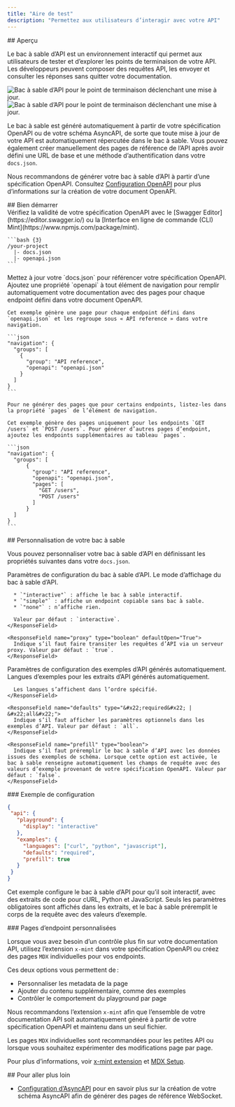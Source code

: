 ```yaml
---
title: "Aire de test"
description: "Permettez aux utilisateurs d’interagir avec votre API"
---
```


<div id="overview">
  ## Aperçu
</div>

Le bac à sable d’API est un environnement interactif qui permet aux utilisateurs de tester et d’explorer les points de terminaison de votre API. Les développeurs peuvent composer des requêtes API, les envoyer et consulter les réponses sans quitter votre documentation.

<Frame>
  <img src="/images/playground/API-playground-light.png" alt="Bac à sable d’API pour le point de terminaison déclenchant une mise à jour." className="block dark:hidden" />

  <img src="/images/playground/API-playground-dark.png" alt="Bac à sable d’API pour le point de terminaison déclenchant une mise à jour." className="hidden dark:block" />
</Frame>

Le bac à sable est généré automatiquement à partir de votre spécification OpenAPI ou de votre schéma AsyncAPI, de sorte que toute mise à jour de votre API est automatiquement répercutée dans le bac à sable. Vous pouvez également créer manuellement des pages de référence de l’API après avoir défini une URL de base et une méthode d’authentification dans votre `docs.json`.

Nous recommandons de générer votre bac à sable d’API à partir d’une spécification OpenAPI. Consultez [Configuration OpenAPI](/fr/api-playground/openapi-setup) pour plus d’informations sur la création de votre document OpenAPI.

<div id="getting-started">
  ## Bien démarrer
</div>

<Steps>
  <Step title="Ajoutez votre fichier de spécification OpenAPI.">
    <Info>
      Vérifiez la validité de votre spécification OpenAPI avec le [Swagger Editor](https://editor.swagger.io/) ou la [Interface en ligne de commande (CLI) Mint](https://www.npmjs.com/package/mint).
    </Info>

    ```bash {3}
    /your-project
      |- docs.json
      |- openapi.json
    ```
  </Step>

  <Step title="Configurez `docs.json`.">
    Mettez à jour votre `docs.json` pour référencer votre spécification OpenAPI. Ajoutez une propriété `openapi` à tout élément de navigation pour remplir automatiquement votre documentation avec des pages pour chaque endpoint défini dans votre document OpenAPI.

    Cet exemple génère une page pour chaque endpoint défini dans `openapi.json` et les regroupe sous « API reference » dans votre navigation.

    ```json
    "navigation": {
      "groups": [
        {
          "group": "API reference",
          "openapi": "openapi.json"
        }
      ]
    }
    ```

    Pour ne générer des pages que pour certains endpoints, listez-les dans la propriété `pages` de l’élément de navigation.

    Cet exemple génère des pages uniquement pour les endpoints `GET /users` et `POST /users`. Pour générer d’autres pages d’endpoint, ajoutez les endpoints supplémentaires au tableau `pages`.

    ```json
    "navigation": {
      "groups": [
          {
            "group": "API reference",
            "openapi": "openapi.json",
            "pages": [
              "GET /users",
              "POST /users"
            ]
          }
      ]
    }
    ```
  </Step>
</Steps>

<div id="customizing-your-playground">
  ## Personnalisation de votre bac à sable
</div>

Vous pouvez personnaliser votre bac à sable d’API en définissant les propriétés suivantes dans votre `docs.json`.

<ResponseField name="playground" type="object">
  Paramètres de configuration du bac à sable d’API.

  <Expandable title="playground" defaultOpen="True">
    <ResponseField name="display" type="&#x22;interactive&#x22; | &#x22;simple&#x22; | &#x22;none&#x22;">
      Le mode d’affichage du bac à sable d’API.

      * `"interactive"` : affiche le bac à sable interactif.
      * `"simple"` : affiche un endpoint copiable sans bac à sable.
      * `"none"` : n’affiche rien.

      Valeur par défaut : `interactive`.
    </ResponseField>

    <ResponseField name="proxy" type="boolean" defaultOpen="True">
      Indique s’il faut faire transiter les requêtes d’API via un serveur proxy. Valeur par défaut : `true`.
    </ResponseField>
  </Expandable>
</ResponseField>

<ResponseField name="examples" type="object">
  Paramètres de configuration des exemples d’API générés automatiquement.

  <Expandable title="examples" defaultOpen="True">
    <ResponseField name="languages" type="array of string">
      Langues d’exemples pour les extraits d’API générés automatiquement.

      Les langues s’affichent dans l’ordre spécifié.
    </ResponseField>

    <ResponseField name="defaults" type="&#x22;required&#x22; | &#x22;all&#x22;">
      Indique s’il faut afficher les paramètres optionnels dans les exemples d’API. Valeur par défaut : `all`.
    </ResponseField>

    <ResponseField name="prefill" type="boolean">
      Indique s’il faut préremplir le bac à sable d’API avec les données issues des exemples de schéma. Lorsque cette option est activée, le bac à sable renseigne automatiquement les champs de requête avec des valeurs d’exemple provenant de votre spécification OpenAPI. Valeur par défaut : `false`.
    </ResponseField>
  </Expandable>
</ResponseField>

<div id="example-configuration">
  ### Exemple de configuration
</div>

```json
{
 "api": {
   "playground": {
     "display": "interactive"
   },
   "examples": {
     "languages": ["curl", "python", "javascript"],
     "defaults": "required",
     "prefill": true
   }
 }
}
```

Cet exemple configure le bac à sable d’API pour qu’il soit interactif, avec des extraits de code pour cURL, Python et JavaScript. Seuls les paramètres obligatoires sont affichés dans les extraits, et le bac à sable préremplit le corps de la requête avec des valeurs d’exemple.

<div id="custom-endpoint-pages">
  ### Pages d’endpoint personnalisées
</div>

Lorsque vous avez besoin d’un contrôle plus fin sur votre documentation API, utilisez l’extension `x-mint` dans votre spécification OpenAPI ou créez des pages `MDX` individuelles pour vos endpoints.

Ces deux options vous permettent de :

* Personnaliser les metadata de la page
* Ajouter du contenu supplémentaire, comme des exemples
* Contrôler le comportement du playground par page

Nous recommandons l’extension `x-mint` afin que l’ensemble de votre documentation API soit automatiquement généré à partir de votre spécification OpenAPI et maintenu dans un seul fichier.

Les pages `MDX` individuelles sont recommandées pour les petites API ou lorsque vous souhaitez expérimenter des modifications page par page.

Pour plus d’informations, voir [x-mint extension](/fr/api-playground/openapi-setup#x-mint-extension) et [MDX Setup](/fr/api-playground/mdx/configuration).

<div id="further-reading">
  ## Pour aller plus loin
</div>

* [Configuration d’AsyncAPI](/fr/api-playground/asyncapi/setup) pour en savoir plus sur la création de votre schéma AsyncAPI afin de générer des pages de référence WebSocket.
